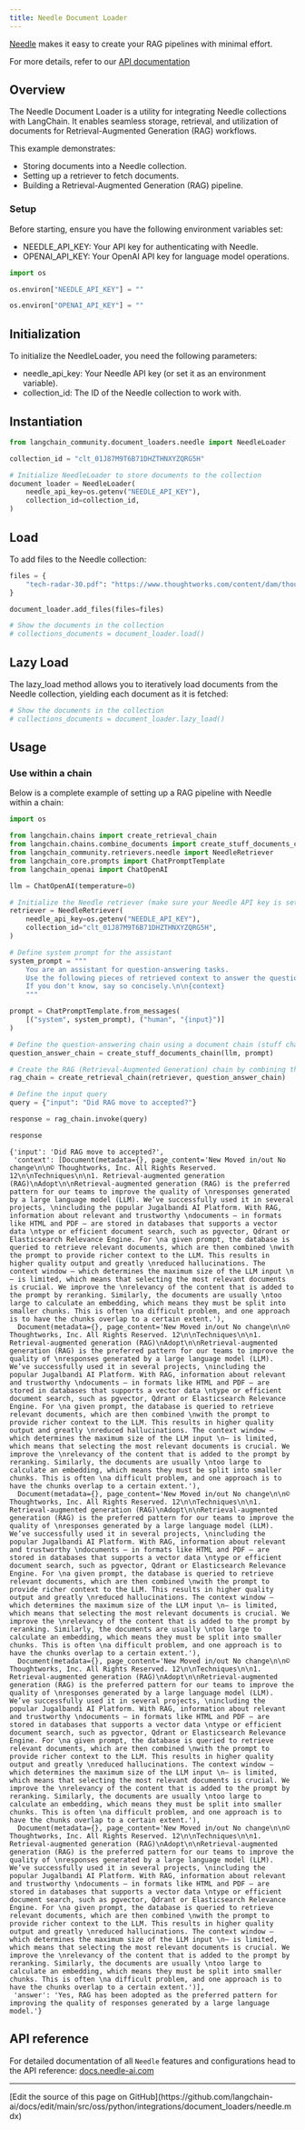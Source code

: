 ```yaml
---
title: Needle Document Loader
---
```


[Needle](https://needle-ai.com) makes it easy to create your RAG pipelines with minimal effort.

For more details, refer to our [API documentation](https://docs.needle-ai.com/docs/api-reference/needle-api)

## Overview

The Needle Document Loader is a utility for integrating Needle collections with LangChain. It enables seamless storage, retrieval, and utilization of documents for Retrieval-Augmented Generation (RAG) workflows.

This example demonstrates:

* Storing documents into a Needle collection.
* Setting up a retriever to fetch documents.
* Building a Retrieval-Augmented Generation (RAG) pipeline.

### Setup

Before starting, ensure you have the following environment variables set:

* NEEDLE_API_KEY: Your API key for authenticating with Needle.
* OPENAI_API_KEY: Your OpenAI API key for language model operations.

```python
import os
```

```python
os.environ["NEEDLE_API_KEY"] = ""
```

```python
os.environ["OPENAI_API_KEY"] = ""
```

## Initialization

To initialize the NeedleLoader, you need the following parameters:

* needle_api_key: Your Needle API key (or set it as an environment variable).
* collection_id: The ID of the Needle collection to work with.

## Instantiation

```python
from langchain_community.document_loaders.needle import NeedleLoader

collection_id = "clt_01J87M9T6B71DHZTHNXYZQRG5H"

# Initialize NeedleLoader to store documents to the collection
document_loader = NeedleLoader(
    needle_api_key=os.getenv("NEEDLE_API_KEY"),
    collection_id=collection_id,
)
```

## Load

To add files to the Needle collection:

```python
files = {
    "tech-radar-30.pdf": "https://www.thoughtworks.com/content/dam/thoughtworks/documents/radar/2024/04/tr_technology_radar_vol_30_en.pdf"
}

document_loader.add_files(files=files)
```

```python
# Show the documents in the collection
# collections_documents = document_loader.load()
```

## Lazy Load

The lazy_load method allows you to iteratively load documents from the Needle collection, yielding each document as it is fetched:

```python
# Show the documents in the collection
# collections_documents = document_loader.lazy_load()
```

## Usage

### Use within a chain

Below is a complete example of setting up a RAG pipeline with Needle within a chain:

```python
import os

from langchain.chains import create_retrieval_chain
from langchain.chains.combine_documents import create_stuff_documents_chain
from langchain_community.retrievers.needle import NeedleRetriever
from langchain_core.prompts import ChatPromptTemplate
from langchain_openai import ChatOpenAI

llm = ChatOpenAI(temperature=0)

# Initialize the Needle retriever (make sure your Needle API key is set as an environment variable)
retriever = NeedleRetriever(
    needle_api_key=os.getenv("NEEDLE_API_KEY"),
    collection_id="clt_01J87M9T6B71DHZTHNXYZQRG5H",
)

# Define system prompt for the assistant
system_prompt = """
    You are an assistant for question-answering tasks.
    Use the following pieces of retrieved context to answer the question.
    If you don't know, say so concisely.\n\n{context}
    """

prompt = ChatPromptTemplate.from_messages(
    [("system", system_prompt), ("human", "{input}")]
)

# Define the question-answering chain using a document chain (stuff chain) and the retriever
question_answer_chain = create_stuff_documents_chain(llm, prompt)

# Create the RAG (Retrieval-Augmented Generation) chain by combining the retriever and the question-answering chain
rag_chain = create_retrieval_chain(retriever, question_answer_chain)

# Define the input query
query = {"input": "Did RAG move to accepted?"}

response = rag_chain.invoke(query)

response
```

```output
{'input': 'Did RAG move to accepted?',
 'context': [Document(metadata={}, page_content='New Moved in/out No change\n\n© Thoughtworks, Inc. All Rights Reserved. 12\n\nTechniques\n\n1. Retrieval-augmented generation (RAG)\nAdopt\n\nRetrieval-augmented generation (RAG) is the preferred pattern for our teams to improve the quality of \nresponses generated by a large language model (LLM). We’ve successfully used it in several projects, \nincluding the popular Jugalbandi AI Platform. With RAG, information about relevant and trustworthy \ndocuments — in formats like HTML and PDF — are stored in databases that supports a vector data \ntype or efficient document search, such as pgvector, Qdrant or Elasticsearch Relevance Engine. For \na given prompt, the database is queried to retrieve relevant documents, which are then combined \nwith the prompt to provide richer context to the LLM. This results in higher quality output and greatly \nreduced hallucinations. The context window — which determines the maximum size of the LLM input \n— is limited, which means that selecting the most relevant documents is crucial. We improve the \nrelevancy of the content that is added to the prompt by reranking. Similarly, the documents are usually \ntoo large to calculate an embedding, which means they must be split into smaller chunks. This is often \na difficult problem, and one approach is to have the chunks overlap to a certain extent.'),
  Document(metadata={}, page_content='New Moved in/out No change\n\n© Thoughtworks, Inc. All Rights Reserved. 12\n\nTechniques\n\n1. Retrieval-augmented generation (RAG)\nAdopt\n\nRetrieval-augmented generation (RAG) is the preferred pattern for our teams to improve the quality of \nresponses generated by a large language model (LLM). We’ve successfully used it in several projects, \nincluding the popular Jugalbandi AI Platform. With RAG, information about relevant and trustworthy \ndocuments — in formats like HTML and PDF — are stored in databases that supports a vector data \ntype or efficient document search, such as pgvector, Qdrant or Elasticsearch Relevance Engine. For \na given prompt, the database is queried to retrieve relevant documents, which are then combined \nwith the prompt to provide richer context to the LLM. This results in higher quality output and greatly \nreduced hallucinations. The context window — which determines the maximum size of the LLM input \n— is limited, which means that selecting the most relevant documents is crucial. We improve the \nrelevancy of the content that is added to the prompt by reranking. Similarly, the documents are usually \ntoo large to calculate an embedding, which means they must be split into smaller chunks. This is often \na difficult problem, and one approach is to have the chunks overlap to a certain extent.'),
  Document(metadata={}, page_content='New Moved in/out No change\n\n© Thoughtworks, Inc. All Rights Reserved. 12\n\nTechniques\n\n1. Retrieval-augmented generation (RAG)\nAdopt\n\nRetrieval-augmented generation (RAG) is the preferred pattern for our teams to improve the quality of \nresponses generated by a large language model (LLM). We’ve successfully used it in several projects, \nincluding the popular Jugalbandi AI Platform. With RAG, information about relevant and trustworthy \ndocuments — in formats like HTML and PDF — are stored in databases that supports a vector data \ntype or efficient document search, such as pgvector, Qdrant or Elasticsearch Relevance Engine. For \na given prompt, the database is queried to retrieve relevant documents, which are then combined \nwith the prompt to provide richer context to the LLM. This results in higher quality output and greatly \nreduced hallucinations. The context window — which determines the maximum size of the LLM input \n— is limited, which means that selecting the most relevant documents is crucial. We improve the \nrelevancy of the content that is added to the prompt by reranking. Similarly, the documents are usually \ntoo large to calculate an embedding, which means they must be split into smaller chunks. This is often \na difficult problem, and one approach is to have the chunks overlap to a certain extent.'),
  Document(metadata={}, page_content='New Moved in/out No change\n\n© Thoughtworks, Inc. All Rights Reserved. 12\n\nTechniques\n\n1. Retrieval-augmented generation (RAG)\nAdopt\n\nRetrieval-augmented generation (RAG) is the preferred pattern for our teams to improve the quality of \nresponses generated by a large language model (LLM). We’ve successfully used it in several projects, \nincluding the popular Jugalbandi AI Platform. With RAG, information about relevant and trustworthy \ndocuments — in formats like HTML and PDF — are stored in databases that supports a vector data \ntype or efficient document search, such as pgvector, Qdrant or Elasticsearch Relevance Engine. For \na given prompt, the database is queried to retrieve relevant documents, which are then combined \nwith the prompt to provide richer context to the LLM. This results in higher quality output and greatly \nreduced hallucinations. The context window — which determines the maximum size of the LLM input \n— is limited, which means that selecting the most relevant documents is crucial. We improve the \nrelevancy of the content that is added to the prompt by reranking. Similarly, the documents are usually \ntoo large to calculate an embedding, which means they must be split into smaller chunks. This is often \na difficult problem, and one approach is to have the chunks overlap to a certain extent.'),
  Document(metadata={}, page_content='New Moved in/out No change\n\n© Thoughtworks, Inc. All Rights Reserved. 12\n\nTechniques\n\n1. Retrieval-augmented generation (RAG)\nAdopt\n\nRetrieval-augmented generation (RAG) is the preferred pattern for our teams to improve the quality of \nresponses generated by a large language model (LLM). We’ve successfully used it in several projects, \nincluding the popular Jugalbandi AI Platform. With RAG, information about relevant and trustworthy \ndocuments — in formats like HTML and PDF — are stored in databases that supports a vector data \ntype or efficient document search, such as pgvector, Qdrant or Elasticsearch Relevance Engine. For \na given prompt, the database is queried to retrieve relevant documents, which are then combined \nwith the prompt to provide richer context to the LLM. This results in higher quality output and greatly \nreduced hallucinations. The context window — which determines the maximum size of the LLM input \n— is limited, which means that selecting the most relevant documents is crucial. We improve the \nrelevancy of the content that is added to the prompt by reranking. Similarly, the documents are usually \ntoo large to calculate an embedding, which means they must be split into smaller chunks. This is often \na difficult problem, and one approach is to have the chunks overlap to a certain extent.')],
 'answer': 'Yes, RAG has been adopted as the preferred pattern for improving the quality of responses generated by a large language model.'}
```

## API reference

For detailed documentation of all `Needle` features and configurations head to the API reference: [docs.needle-ai.com](https://docs.needle-ai.com)

---

<Callout icon="pen-to-square" iconType="regular">
  [Edit the source of this page on GitHub](https://github.com/langchain-ai/docs/edit/main/src/oss/python/integrations/document_loaders/needle.mdx)
</Callout>
